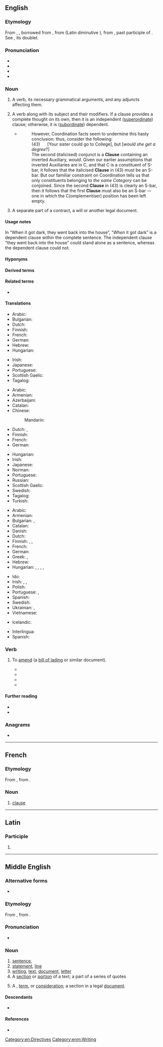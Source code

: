 {{also|Clause}}
==English==
{{wikipedia}}

===Etymology===
From {{inh|en|enm|clause}}, {{m|enm|claus}}, borrowed from {{der|en|fro|clause}}, from {{der|en|ML.|clausa}} (Latin diminutive {{m|la|clausula||close, end; a clause, close of a period}}), from {{der|en|la|clausus}}, past participle of {{m|la|claudere||to shut, close}}. See {{m|en|close}}, its doublet.
{{root|en|ine-pro|*(s)kleh₂w-}}

===Pronunciation===
* {{IPA|en|/klɔːz/}}
* {{audio|en|en-us-clause.ogg|Audio (US)}}
* {{rhymes|en|ɔːz}}
* {{homophones|en|claws}}

===Noun===
{{en-noun}}

# {{lb|en|grammar}} A verb, its necessary grammatical arguments, and any adjuncts affecting them.
# {{lb|en|grammar}} A verb along with its subject and their modifiers. If a clause provides a complete thought on its own, then it is an independent ([[superordinate]]) clause; otherwise, it is ([[subordinate]]) dependent.
#* {{quote-book|en|year=1988|author=Andrew Radford|title=Transformational grammar: a first course|location=Cambridge, UK|publisher=Cambridge University Press|page=300|chapter=6}}
#*: However, Coordination facts seem to undermine this hasty conclusion: thus, consider the following:<br> (43) &nbsp;&nbsp;&nbsp;&nbsp; [Your sister could go to College], but [''would she get a degree''?]<br> The second (italicised) conjunct is a '''Clause''' containing an inverted Auxiliary, ''would''. Given our earlier assumptions that inverted Auxiliaries are in C, and that C is a constituent of S-bar, it follows that the italicised '''Clause''' in (43) must be an S-bar. But our familiar constraint on Coordination tells us that only constituents belonging to ''the same Category'' can be conjoined. Since the second '''Clause''' in (43) is clearly an S-bar, then it follows that the first '''Clause''' must also be an S-bar — one in which the C(omplementiser) position has been left empty.
# {{lb|en|legal}} A separate part of a contract, a will or another legal document.

====Usage notes====
In “When it got dark, they went back into the house”, “''When'' it got dark” is a dependent clause within the complete sentence. The independent clause “they went back into the house” could stand alone as a sentence, whereas the dependent clause could not.

====Hyponyms====
{{col4|en|title=types of grammatical clauses
|adjective clause
|adverbial clause
|appositive clause
|comment clause
|comparative clause
|concessive clause
|conditional clause
|conditional mood
|coordinate clause
|defining relative clause
|dependent clause
|finite clause
|if clause
|independent clause
|main clause
|nominal clause
|nondefining relative clause
|non-finite clause
|noun clause
|relative clause
|restrictive clause
|subclause
|subordinate clause
|superordinate clause
|verbless clause
}}

{{col2|en|title=part of a legal document
|noncompete clause
}}

====Derived terms====
{{der3|en|title=grammatical terms
|3-clause
|clause element
|clause function
|subclause
|clausal
}}

====Related terms====
* {{l|en|close}}

====Translations====
{{trans-top|grammar: group of words which include a subject and any necessary predicate}}
* Arabic: {{t|ar|مُرَكَّبٌ إِسْنَادِيّ}}
* Bulgarian: {{t|bg|подчинено изречение|n}}
* Dutch: {{t+|nl|bijzin|m}}
* Finnish: {{t+|fi|lauseke}}
* French: {{t+|fr|proposition|f}}
* German: {{t+|de|Nebensatz|m}}
* Hebrew: {{t+|he|פסוקית|f|tr=psukít}}
* Hungarian: {{t+|hu|mellékmondat}}
{{trans-mid}}
* Irish: {{t|ga|clásal|m}}
* Japanese: {{t+|ja|節|tr=[[せつ]], setsu|sc=Jpan}}
* Portuguese: {{t+|pt|oração|f}}
* Scottish Gaelic: {{t|gd|clàs|m}}
* Tagalog: {{t|tl|sugnay}}
{{trans-bottom}}

{{trans-top|grammar: verb along with a subject and modifiers}}
* Arabic: {{t+|ar|جُمْلَة|f}}
* Armenian: {{t+|hy|նախադասություն}}
* Azerbaijani: {{t+|az|cümlə}}
* Catalan: {{t|ca|clàusula|f}}
* Chinese:
*: Mandarin: {{t+|cmn|短句|tr=duǎnjù|sc=Hani}}
* Dutch: {{t+|nl|nevenschikking|f}}, {{t+|nl|bijzin|m}}
* Finnish: {{t+|fi|lause}}
* French: {{t+|fr|proposition|f}}
* German: {{t+|de|Teilsatz|m}}
{{trans-mid}}
* Hungarian: {{t|hu|tagmondat}}
* Irish: {{t|ga|clásal|m}}
* Japanese: {{t+|ja|節|tr=せつ, setsu}}
* Norman: {{t|nrf|proposition|f}}
* Portuguese: {{t+|pt|oração|f}}
* Russian: {{t+|ru|предложе́ние|n}} {{qualifier|also: sentence}}
* Scottish Gaelic: {{t|gd|clàs|m}}
* Swedish: {{t+|sv|sats|c}}
* Tagalog: {{t|tl|sugnay}}
* Turkish: {{t+|tr|cümlecik}}
{{trans-bottom}}

{{trans-top|legal: separate part of a contract}}
* Arabic: {{t|ar|بَنْد|m}}
* Armenian: {{t+|hy|հոդված|sc=Armn}}
* Bulgarian: {{t+|bg|клауза|f|sc=Cyrl}}, {{t+|bg|параграф|m|sc=Cyrl}}
* Catalan: {{t|ca|clàusula|f}}
* Danish: {{t|da|klausul|c}}
* Dutch: {{t+|nl|clausule|f}}
* Finnish: {{t+|fi|ehto}}, {{t|fi|sopimusehto}}, {{t+|fi|klausuuli}}
* French: {{t+|fr|clause|f}}
* German: {{t+|de|Klausel|f}}
* Greek: {{t+|el|ρήτρα|f|sc=Grek}}, {{t+|el|όρος|m|sc=Grek}}
* Hebrew: {{t+|he|סעיף|m|tr=seíf}}
* Hungarian: {{t+|hu|záradék}}, {{t|hu|klauzula}}, {{q|section of a legal document}} {{t+|hu|cikkely}}, {{t+|hu|paragrafus}},
{{trans-mid}}
* Ido: {{t+|io|klauzo}}
* Irish: {{t|ga|clásal|m}}, {{t|ga|foráil|f}}, {{t|ga|agús|m}}
* Polish: {{t+|pl|klauzula|f}}
* Portuguese: {{t+|pt|cláusula|f}}, {{t+|pt|artigo|m}}
* Spanish: {{t+|es|cláusula|f}}
* Swedish: {{t+|sv|klausul|c}}
* Ukrainian: {{t|uk|пункт}}, {{t+|uk|стаття}}
* Vietnamese: {{t+|vi|điều khoản}}
{{trans-bottom}}

{{checktrans-top}}
* Icelandic: {{t+check|is|setning|f}}
{{trans-mid}}
* Interlingua: {{t-check|ia|clausa}}
* Spanish: {{t+check|es|oración|f}}
{{trans-bottom}}

===Verb===
{{en-verb}}

# {{lb|en|transitive|shipping}} To [[amend]] (a [[bill of lading]] or similar document).
#* {{quote-journal|en|journal=Report of the session|issue=11|author=Asian-African Legal Consultative Committee|year=1970|passage=The question of '''clausing''' the bills of lading, so as to avoid "dirtying", which impairs its negotiability, may also be looked into}}
#* {{quote-book|en|title=The Hamburg rules on the carriage of goods by sea|page=215|author=Samir Mankabady|year=1978|passage=Any attempt to '''clause''' a Bill of Lading will be strenuously resisted by shippers, and they will obtain clean bills in the usual ways}}
#* {{quote-book|en|title=Bills of lading: law and practice|author=Alan Mitchelhill|year=1990|passage=It was held that the bills of lading presented were in this case 'clean' as they contained no reservations by way of endorsement, '''clausing''' or otherwise to suggest that the goods were defective}}
#* {{quote-book|en|title=Cases & materials on the carriage of goods by sea|page=104|author=Martin Dockra|coauthors=Katherine Reece Thomas|2004|passage=There is little authority in English law dealing with the liability of a carrier who unnecessarily '''clauses''' a bill of lading.}}

====Further reading====
* {{R:Webster 1913}}
* {{R:Century 1911}}

===Anagrams===
* {{anagrams|en|a=acelsu|Caelus|secula}}

[[Category:en:Directives]]

----

==French==

===Etymology===
From {{der|fr|fro|clause}}, from {{der|fr|ML.|clausa}}.

===Noun===
{{fr-noun|f}}

# [[#English|clause]]

----

==Latin==

===Participle===
{{la-part-form|clause}}

# {{inflection of|la|clausus||voc|m|s}}

----

==Middle English==

===Alternative forms===
* {{alter|enm|clawse|claus}}

===Etymology===
From {{bor|enm|fro|clause}}, from {{der|enm|ML.|clausa}}.

===Pronunciation===
* {{IPA|enm|/ˈklau̯z(ə)/}}

===Noun===
{{enm-noun}}

# [[sentence]], {{l|en|clause}}
# [[statement]], [[line]] {{gloss|of a text}}
# [[writing]], [[text]], [[document]], [[letter]]
# A [[section]] or [[portion]] of a text; a part of a series of quotes
# {{lb|enm|law}} A {{l|en|clause}}, [[term]], or [[consideration]]; a section in a legal [[document]].

====Descendants====
* {{desc|en|clause}}

====References====
* {{R:MED Online|entry= clause |pos=n |id=MED7909 |accessdate=2018-04-23}}

[[Category:enm:Writing]]